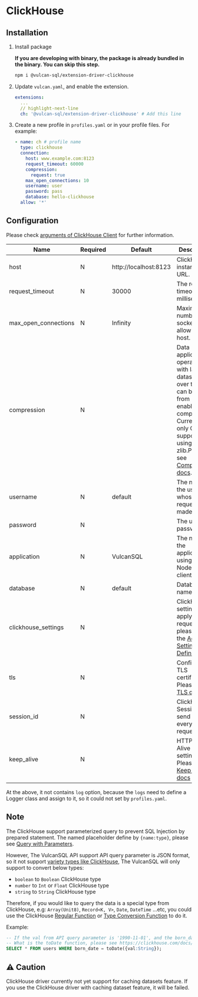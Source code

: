 # ClickHouse

## Installation

1. Install package

   **If you are developing with binary, the package is already bundled in the binary. You can skip this step.**

   ```bash
   npm i @vulcan-sql/extension-driver-clickhouse
   ```

2. Update `vulcan.yaml`, and enable the extension.

   ```yaml
   extensions:
     ...
     // highlight-next-line
     ch: '@vulcan-sql/extension-driver-clickhouse' # Add this line
   ```

3. Create a new profile in `profiles.yaml` or in your profile files. For example:

   ```yaml
   - name: ch # profile name
     type: clickhouse
     connection:
       host: www.example.com:8123
       request_timeout: 60000
       compression:
         request: true
       max_open_connections: 10
       username: user
       password: pass
       database: hello-clickhouse
     allow: '*'
   ```

## Configuration

Please check [arguments of ClickHouse Client](https://clickhouse.com/docs/en/integrations/language-clients/nodejs) for further information.

| Name                 | Required | Default               | Description                                                                                                                                                                                                                                                       |
| -------------------- | -------- | --------------------- | ----------------------------------------------------------------------------------------------------------------------------------------------------------------------------------------------------------------------------------------------------------------- |
| host                 | N        | http://localhost:8123 | ClickHouse instance URL.                                                                                                                                                                                                                                          |
| request_timeout      | N        | 30000                 | The request timeout in milliseconds.                                                                                                                                                                                                                              |
| max_open_connections | N        | Infinity              | Maximum number of sockets to allow per host.                                                                                                                                                                                                                      |
| compression          | N        |                       | Data applications operating with large datasets over the wire can benefit from enabling compression. Currently, only GZIP is supported using zlib.Please see [Compression docs](https://clickhouse.com/docs/en/integrations/language-clients/nodejs#compression). |
| username             | N        | default               | The name of the user on whose behalf requests are made.                                                                                                                                                                                                           |
| password             | N        |                       | The user password.                                                                                                                                                                                                                                                |
| application          | N        | VulcanSQL             | The name of the application using the Node.js client.                                                                                                                                                                                                             |
| database             | N        | default               | Database name to use.                                                                                                                                                                                                                                             |
| clickhouse_settings  | N        |                       | ClickHouse settings to apply to all requests. please see the [Advance Settings](https://clickhouse.com/docs/en/operations/settings), and [Definition](https://github.com/ClickHouse/clickhouse-js/blob/0.1.1/src/settings.ts)                                     |
| tls                  | N        |                       | Configure TLS certificates. Please see [TLS docs](https://clickhouse.com/docs/en/integrations/language-clients/nodejs#tls-certificates).                                                                                                                          |
| session_id           | N        |                       | ClickHouse Session ID to send with every request.                                                                                                                                                                                                                 |
| keep_alive           | N        |                       | HTTP Keep-Alive related settings. Please see [Keep Alive docs](https://clickhouse.com/docs/en/integrations/language-clients/nodejs#keep-alive)                                                                                                                    |

At the above, it not contains `log` option, because the `logs` need to define a Logger class and assign to it, so it could not set by `profiles.yaml`.

## Note

The ClickHouse support parameterized query to prevent SQL Injection by prepared statement. The named placeholder define by `{name:type}`, please see [Query with Parameters](https://clickhouse.com/docs/en/integrations/language-clients/nodejs#queries-with-parameters).

However, The VulcanSQL API support API query parameter is JSON format, so it not support [variety types like ClickHouse](https://clickhouse.com/docs/en/integrations/language-clients/nodejs#supported-clickhouse-data-types), The VulcanSQL will only support to convert below types:

- `boolean` to `Boolean` ClickHouse type
- `number` to `Int` or `Float` ClickHouse type
- `string` to `String` ClickHouse type

Therefore, if you would like to query the data is a special type from ClickHouse, e.g: `Array(Unit8)`, `Record<K, V>`, `Date`, `DateTime` ...etc, you could use the ClickHouse [Regular Function](https://clickhouse.com/docs/en/sql-reference/functions) or [Type Conversion Function](https://clickhouse.com/docs/en/sql-reference/functions/type-conversion-functions) to do it.

Example:

```sql
-- If the val from API query parameter is '1990-11-01', and the born_date columns type is Date32 type
-- What is the toDate function, please see https://clickhouse.com/docs/en/sql-reference/functions/type-conversion-functions#todate
SELECT * FROM users WHERE born_date = toDate({val:String});
```

## ⚠️ Caution

ClickHouse driver currently not yet support for caching datasets feature. If you use the ClickHouse driver with caching dataset feature, it will be failed.
